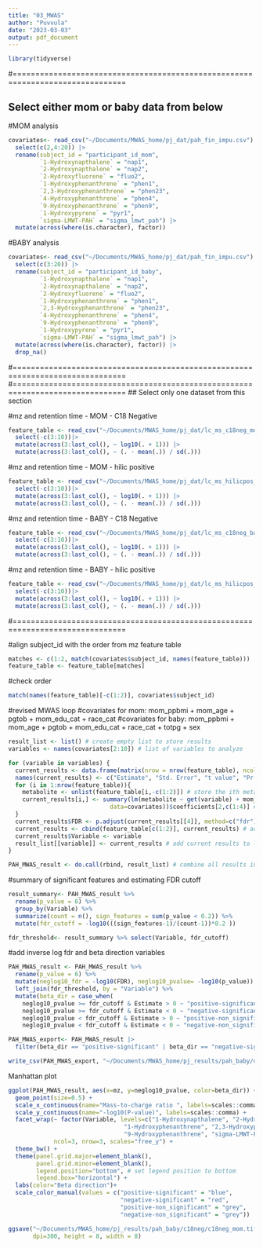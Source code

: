 ```yaml
---
title: "03_MWAS"
author: "Puvvula"
date: "2023-03-03"
output: pdf_document
---
```


```r
library(tidyverse)
```

#===============================================================================

## Select either mom or baby data from below

#MOM analysis
```r
covariates<- read_csv("~/Documents/MWAS_home/pj_dat/pah_fin_impu.csv") |>
  select(c(2,4:20)) |>
  rename(subject_id = "participant_id_mom", 
         `1-Hydroxynapthalene` = "nap1",
         `2-Hydroxynapthalene` = "nap2",
         `2-Hydroxyfluorene` = "fluo2",
         `1-Hydroxyphenanthrene` = "phen1",
         `2,3-Hydroxyphenanthrene` = "phen23",
         `4-Hydroxyphenanthrene` = "phen4",
         `9-Hydroxyphenanthrene` = "phen9",
         `1-Hydroxypyrene` = "pyr1",
         `sigma-LMWT-PAH` = "sigma_lmwt_pah") |>
  mutate(across(where(is.character), factor))
```

#BABY analysis
```r
covariates<- read_csv("~/Documents/MWAS_home/pj_dat/pah_fin_impu.csv") |>
  select(c(3:20)) |>
  rename(subject_id = "participant_id_baby",
         `1-Hydroxynapthalene` = "nap1",
         `2-Hydroxynapthalene` = "nap2",
         `2-Hydroxyfluorene` = "fluo2",
         `1-Hydroxyphenanthrene` = "phen1",
         `2,3-Hydroxyphenanthrene` = "phen23",
         `4-Hydroxyphenanthrene` = "phen4",
         `9-Hydroxyphenanthrene` = "phen9",
         `1-Hydroxypyrene` = "pyr1",
         `sigma-LMWT-PAH` = "sigma_lmwt_pah") |>
  mutate(across(where(is.character), factor)) |>
  drop_na()
```

#===============================================================================
#===============================================================================
## Select only one dataset from this section

#mz and retention time - MOM - C18 Negative
```r
feature_table <- read_csv("~/Documents/MWAS_home/pj_dat/lc_ms_c18neg_mom.csv") |>
  select(-c(3:10))|>
  mutate(across(3:last_col(), ~ log10(. + 1))) |>
  mutate(across(3:last_col(), ~ (. - mean(.)) / sd(.)))
```

#mz and retention time - MOM - hilic positive
```r
feature_table <- read_csv("~/Documents/MWAS_home/pj_dat/lc_ms_hilicpos_mom.csv") |>
  select(-c(3:10))|>
  mutate(across(3:last_col(), ~ log10(. + 1))) |>
  mutate(across(3:last_col(), ~ (. - mean(.)) / sd(.)))
```

#mz and retention time - BABY - C18 Negative
```r
feature_table <- read_csv("~/Documents/MWAS_home/pj_dat/lc_ms_c18neg_baby.csv") |>
  select(-c(3:10))|>
  mutate(across(3:last_col(), ~ log10(. + 1))) |>
  mutate(across(3:last_col(), ~ (. - mean(.)) / sd(.)))
```

#mz and retention time - BABY - hilic positive
```r
feature_table <- read_csv("~/Documents/MWAS_home/pj_dat/lc_ms_hilicpos_baby.csv") |>
  select(-c(3:10))|>
  mutate(across(3:last_col(), ~ log10(. + 1))) |>
  mutate(across(3:last_col(), ~ (. - mean(.)) / sd(.)))
```


#===============================================================================

#align subject_id with the order from mz feature table
```r
matches <- c(1:2, match(covariates$subject_id, names(feature_table))) 
feature_table <- feature_table[matches]
```

#check order
```r
match(names(feature_table)[-c(1:2)], covariates$subject_id)
```

#revised MWAS loop
#covariates for mom: mom_ppbmi + mom_age + pgtob + mom_edu_cat + race_cat
#covariates for baby: mom_ppbmi + mom_age + pgtob + mom_edu_cat + race_cat + totpg + sex
```r
result_list <- list() # create empty list to store results
variables <- names(covariates[2:10]) # list of variables to analyze

for (variable in variables) {
  current_results <- data.frame(matrix(nrow = nrow(feature_table), ncol = 4)) # create a new data frame for each variable
  names(current_results) <- c("Estimate", "Std. Error", "t value", "Pr(>|t|)")
  for (i in 1:nrow(feature_table)){
    metabolite <- unlist(feature_table[i,-c(1:2)]) # store the ith metabolite in new vector
    current_results[i,] <- summary(lm(metabolite ~ get(variable) + mom_ppbmi + mom_age + pgtob + mom_edu_cat + race_cat + totpg + sex,
                             data=covariates))$coefficients[2,c(1:4)] # store regression results for ith metabolite
  }
  current_results$FDR <- p.adjust(current_results[[4]], method=c("fdr")) # fdr adjustment
  current_results <- cbind(feature_table[c(1:2)], current_results) # add mz and time
  current_results$Variable <- variable
  result_list[[variable]] <- current_results # add current results to list
}

PAH_MWAS_result <- do.call(rbind, result_list) # combine all results into one data frame
```

#summary of significant features and estimating  FDR cutoff
```r
result_summary<- PAH_MWAS_result %>%
  rename(p_value = 6) %>% 
  group_by(Variable) %>% 
  summarize(count = n(), sign_features = sum(p_value < 0.2)) %>%
  mutate(fdr_cutoff = -log10(((sign_features-1)/(count-1))*0.2 ))

fdr_threshold<- result_summary %>% select(Variable, fdr_cutoff)
```

#add inverse log fdr and beta direction variables
```r
PAH_MWAS_result <- PAH_MWAS_result %>%
  rename(p_value = 6) %>%
  mutate(neglog10_fdr = -log10(FDR), neglog10_pvalue= -log10(p_value)) %>%
  left_join(fdr_threshold, by = "Variable") %>%
  mutate(beta_dir = case_when(
    neglog10_pvalue >= fdr_cutoff & Estimate > 0 ~ "positive-significant",
    neglog10_pvalue >= fdr_cutoff & Estimate < 0 ~ "negative-significant",
    neglog10_pvalue < fdr_cutoff & Estimate > 0 ~ "positive-non_significant",
    neglog10_pvalue < fdr_cutoff & Estimate < 0 ~ "negative-non_significant"))

PAH_MWAS_export<- PAH_MWAS_result |>
  filter(beta_dir == "positive-significant" | beta_dir == "negative-significant")

write_csv(PAH_MWAS_export, "~/Documents/MWAS_home/pj_results/pah_baby/c18neg/c18neg_mom.csv")
```


Manhattan plot
```r
ggplot(PAH_MWAS_result, aes(x=mz, y=neglog10_pvalue, color=beta_dir)) +
  geom_point(size=0.5) +
  scale_x_continuous(name="Mass-to-charge ratio ", labels=scales::comma) +
  scale_y_continuous(name="-log10(P-value)", labels=scales::comma) +
  facet_wrap(~ factor(Variable, levels=c("1-Hydroxynapthalene", "2-Hydroxynapthalene", "2-Hydroxyfluorene",
                                 "1-Hydroxyphenanthrene", "2,3-Hydroxyphenanthrene", "4-Hydroxyphenanthrene",
                                 "9-Hydroxyphenanthrene", "sigma-LMWT-PAH", "1-Hydroxypyrene")),
             ncol=3, nrow=3, scales="free_y") +
  theme_bw() +
  theme(panel.grid.major=element_blank(),
        panel.grid.minor=element_blank(),
        legend.position="bottom", # set legend position to bottom
        legend.box="horizontal") + 
  labs(color="Beta direction")+
  scale_color_manual(values = c("positive-significant" = "blue",
                                "negative-significant" = "red",
                                "positive-non_significant" = "grey",
                                "negative-non_significant" = "grey"))

ggsave("~/Documents/MWAS_home/pj_results/pah_baby/c18neg/c18neg_mom.tiff",
       dpi=300, height = 8, width = 8)
```


